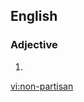 ==English==

===Adjective===
{{en-adj|pos=[[non]]-[[partisan]]}}

# {{alternative spelling of|[[nonpartisan]]}}

[[vi:non-partisan]]